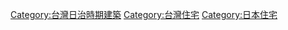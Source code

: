 [[Category:台灣日治時期建築|Category:台灣日治時期建築]]
[[Category:台灣住宅|Category:台灣住宅]]
[[Category:日本住宅|Category:日本住宅]]